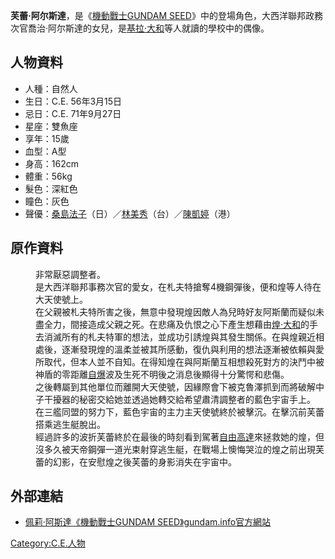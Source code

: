 {{multiple issues|
{{copyedit|time=2013-05-26T03:52:01+00:00}}
{{expand|time=2013-05-26T03:52:01+00:00}}
{{fansite|time=2013-05-26T03:52:01+00:00}}
{{unreferenced|time=2013-05-26T03:52:01+00:00}}
}}
{{noteTA|G1=GundamSeed}}
'''芙蕾·阿尔斯達'''，是《[[機動戰士GUNDAM_SEED|機動戰士GUNDAM SEED]]》中的登場角色，大西洋聯邦政務次官喬治·阿尔斯達的女兒，是[[基拉·大和|基拉·大和]]等人就讀的學校中的偶像。

==人物資料==
*人種：自然人
*生日：C.E. 56年3月15日
*忌日：C.E. 71年9月27日
*星座：雙魚座
*享年：15歲
*血型：A型
*身高：162cm
*體重：56kg
*髮色：深紅色
*瞳色：灰色
*聲優：[[桑島法子|桑島法子]]（日）／[[林美秀|林美秀]]（台）／[[陳凱婷|陳凱婷]]（港）

==原作資料==
: 非常厭惡調整者。
: 是大西洋聯邦事務次官的愛女，在札夫特搶奪4機鋼彈後，便和煌等人待在大天使號上。
: 在父親被札夫特所害之後，無意中發現煌因敵人為兒時好友阿斯蘭而疑似未盡全力，間接造成父親之死。在悲痛及仇恨之心下產生想藉由[[煌·大和|煌·大和]]的手去消滅所有的札夫特軍的想法，並成功引誘煌與其發生關係。在與煌親近相處後，逐漸發現煌的溫柔並被其所感動，復仇與利用的想法逐漸被依賴與愛所取代，但本人並不自知。在得知煌在與阿斯蘭互相想殺死對方的決鬥中被神盾的零距離[[自爆|自爆]]波及生死不明後之消息後顯得十分驚愕和悲傷。
: 之後轉屬到其他單位而離開大天使號，因緣際會下被克魯澤抓到而將破解中子干擾器的秘密交給她並透過她轉交給希望肅清調整者的藍色宇宙手上。
: 在三艦同盟的努力下，藍色宇宙的主力主天使號終於被擊沉。在擊沉前芙蕾搭乘逃生艇脫出。
: 經過許多的波折芙蕾終於在最後的時刻看到駕著[[自由高達|自由高達]]來拯救她的煌，但沒多久被天帝鋼彈一道光束射穿逃生艇，在戰場上懊悔哭泣的煌之前出現芙蕾的幻影，在安慰煌之後芙蕾的身影消失在宇宙中。

== 外部連結 ==
* [https://hk.gundam.info/series/seed/flay-allster/ 佩莉·阿斯達《機動戰士GUNDAM SEED》gundam.info官方網站] {{Wayback|url=https://hk.gundam.info/series/seed/flay-allster/ |date=20210901152414 }}{{zh-hant}}{{zh-hans}}{{en}}

{{宇宙纪元|人物}}
[[Category:C.E.人物|Category:C.E.人物]]
